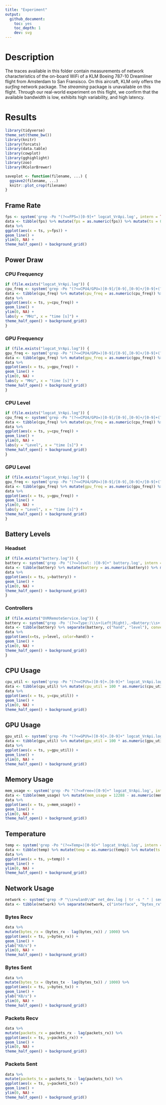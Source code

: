 ```yaml
---
title: "Experiment"
output:
  github_document:
    toc: yes
    toc_depth: 1
    dev: svg
---
```


# Description

The traces available in this folder contain measurements of network characteristics of the on-board WiFi of a
KLM Boeing 787-10 Dreamliner flight from Amsterdam to San Fransisco.
On this aircraft, KLM only offers the _surfing_ network package. The _streaming_ package is unavailable on this flight.
Through our real-world experiment on this flight, we confirm that the available bandwidth is low, exhibits high
variability, and high latency.

# Results

```r

library(tidyverse)
theme_set(theme_bw())
library(knitr)
library(forcats)
library(data.table)
library(cowplot)
library(gghighlight)
library(zoo)
library(RColorBrewer)

saveplot <- function(filename, ...) {
  ggsave2(filename, ...)
  knitr::plot_crop(filename)
}
```

## Frame Rate

```r
fps <- system('grep -Po "(?<=FPS=)[0-9]+" logcat_VrApi.log', intern = TRUE)
data <- tibble(fps) %>% mutate(fps = as.numeric(fps)) %>% mutate(ts = 0:(n()-1)) %>% select(ts, everything())
data %>%
ggplot(aes(x = ts, y=fps)) +
geom_line() +
ylim(0, NA) +
theme_half_open() + background_grid()
```
## Power Draw

### CPU Frequency

```r
if (file.exists("logcat_VrApi.log")) {
cpu_freq <- system('grep -Po "(?<=CPU4/GPU=)[0-9]/[0-9],[0-9]+/[0-9]+(?=MHz,OC)" logcat_VrApi.log | cut -d, -f 2 | cut -d/ -f 1', intern = TRUE)
data <- tibble(cpu_freq) %>% mutate(cpu_freq = as.numeric(cpu_freq)) %>% mutate(ts = 0:(n()-1)) %>% select(ts, everything())
data %>%
ggplot(aes(x = ts, y=cpu_freq)) +
geom_line() +
ylim(0, NA) +
labs(y = "MHz", x = "time [s]") +
theme_half_open() + background_grid()
}
```
### GPU Frequency

```r
if (file.exists("logcat_VrApi.log")) {
gpu_freq <- system('grep -Po "(?<=CPU4/GPU=)[0-9]/[0-9],[0-9]+/[0-9]+(?=MHz,OC)" logcat_VrApi.log | cut -d, -f 2 | cut -d/ -f 2', intern = TRUE)
data <- tibble(gpu_freq) %>% mutate(gpu_freq = as.numeric(gpu_freq)) %>% mutate(ts = 0:(n()-1)) %>% select(ts, everything())
data %>%
ggplot(aes(x = ts, y=gpu_freq)) +
geom_line() +
ylim(0, NA) +
labs(y = "MHz", x = "time [s]") +
theme_half_open() + background_grid()
}
```
### CPU Level

```r
if (file.exists("logcat_VrApi.log")) {
cpu_freq <- system('grep -Po "(?<=CPU4/GPU=)[0-9]/[0-9],[0-9]+/[0-9]+(?=MHz,OC)" logcat_VrApi.log | cut -d, -f 1 | cut -d/ -f 1', intern = TRUE)
data <- tibble(cpu_freq) %>% mutate(cpu_freq = as.numeric(cpu_freq)) %>% mutate(ts = 0:(n()-1)) %>% select(ts, everything())
data %>%
ggplot(aes(x = ts, y=cpu_freq)) +
geom_line() +
ylim(0, NA) +
labs(y = "Level", x = "time [s]") +
theme_half_open() + background_grid()
}
```

### GPU Level

```r
if (file.exists("logcat_VrApi.log")) {
gpu_freq <- system('grep -Po "(?<=CPU4/GPU=)[0-9]/[0-9],[0-9]+/[0-9]+(?=MHz,OC)" logcat_VrApi.log | cut -d, -f 1 | cut -d/ -f 2', intern = TRUE)
data <- tibble(gpu_freq) %>% mutate(gpu_freq = as.numeric(gpu_freq)) %>% mutate(ts = 0:(n()-1)) %>% select(ts, everything())
data %>%
ggplot(aes(x = ts, y=gpu_freq)) +
geom_line() +
ylim(0, NA) +
labs(y = "Level", x = "time [s]") +
theme_half_open() + background_grid()
}
```

## Battery Levels

### Headset

```r
if (file.exists("battery.log")) {
battery <- system('grep -Po "(?<=level: )[0-9]+" battery.log', intern = TRUE)
data <- tibble(battery) %>% mutate(battery = as.numeric(battery)) %>% mutate(ts = 0:(n()-1)) %>% select(ts, everything())
data %>%
ggplot(aes(x = ts, y=battery)) +
geom_line() +
ylim(0, NA) +
theme_half_open() + background_grid()
}
```

### Controllers

```r
if (file.exists("OVRRemoteService.log")) {
battery <- system("grep -Po '(?<=Type:)\\s+(Left|Right),.+Battery:\\s+[0-9]+(?=%)' OVRRemoteService.log | tr -s ' ' | sed -e \'s/^[[:space:]]*//\' -e \'s/\\n[[:space:]]*//\' | cut -d' ' -f 1,7", intern=TRUE)
data <- tibble(battery) %>% separate(battery, c("hand", "level"), convert = TRUE) %>% group_by(hand) %>% mutate(ts = 0:(n()-1)) %>% select(ts, everything())
data %>%
ggplot(aes(x=ts, y=level, color=hand)) +
geom_line() +
ylim(0, NA) +
theme_half_open() + background_grid()
}
```

## CPU Usage

```r
cpu_util <- system('grep -Po "(?<=CPU%=)[0-9]+.[0-9]+" logcat_VrApi.log', intern = TRUE)
data <- tibble(cpu_util) %>% mutate(cpu_util = 100 * as.numeric(cpu_util)) %>% mutate(ts = 0:(n()-1)) %>% select(ts, everything())
data %>%
ggplot(aes(x = ts, y=cpu_util)) +
geom_line() +
ylim(0, NA) +
theme_half_open() + background_grid()
```

## GPU Usage

```r
gpu_util <- system('grep -Po "(?<=GPU%=)[0-9]+.[0-9]+" logcat_VrApi.log', intern = TRUE)
data <- tibble(gpu_util) %>% mutate(gpu_util = 100 * as.numeric(gpu_util)) %>% mutate(ts = 0:(n()-1)) %>% select(ts, everything())
data %>%
ggplot(aes(x = ts, y=gpu_util)) +
geom_line() +
ylim(0, NA) +
theme_half_open() + background_grid()
```

## Memory Usage

```r
mem_usage <- system('grep -Po "(?<=Free=)[0-9]+" logcat_VrApi.log', intern = TRUE)
data <- tibble(mem_usage) %>% mutate(mem_usage = 12288 - as.numeric(mem_usage)) %>% mutate(ts = 0:(n()-1)) %>% select(ts, everything())
data %>%
ggplot(aes(x = ts, y=mem_usage)) +
geom_line() +
ylim(0, NA) +
theme_half_open() + background_grid()
```

## Temperature

```r
temp <- system('grep -Po "(?<=Temp=)[0-9]+" logcat_VrApi.log', intern = TRUE)
data <- tibble(temp) %>% mutate(temp = as.numeric(temp)) %>% mutate(ts = 0:(n()-1)) %>% select(ts, everything())
data %>%
ggplot(aes(x = ts, y=temp)) +
geom_line() +
ylim(0, NA) +
theme_half_open() + background_grid()
```

## Network Usage

```r
network <- system('grep -P "\\s+wlan0\\W" net_dev.log | tr -s " " | sed -e \'s/^[[:space:]]*//\' -e \'s/\\n[[:space:]]*//\'', intern = TRUE)
data <- tibble(network) %>% separate(network, c("interface", "bytes_rx", "packets_rx", "errs_rx", "drop_rx", "fifo_rx", "frame_rx", "compressed_rx", "multicast_rx", "bytes_tx", "packets_tx", "errs_tx", "drop_tx", "fifo_tx", "colls_tx", "carrier_tx", "compressed_tx"), sep = " ", convert = TRUE) %>% mutate(ts = 0:(n()-1))
```

### Bytes Recv

<!-- Inter-|   Receive                                                |  Transmit -->
<!-- face |bytes    packets errs drop fifo frame compressed multicast|bytes    packets errs drop fifo colls carrier compressed -->
```r
data %>%
mutate(bytes_rx = (bytes_rx - lag(bytes_rx)) / 1000) %>%
ggplot(aes(x = ts, y=bytes_rx)) +
geom_line() +
ylab("KB/s") +
ylim(0, NA) +
theme_half_open() + background_grid()
```

### Bytes Sent

```r
data %>%
mutate(bytes_tx = (bytes_tx - lag(bytes_tx)) / 1000) %>%
ggplot(aes(x = ts, y=bytes_tx)) +
geom_line() +
ylab("KB/s") +
ylim(0, NA) +
theme_half_open() + background_grid()
```

### Packets Recv

```r
data %>%
mutate(packets_rx = packets_rx - lag(packets_rx)) %>%
ggplot(aes(x = ts, y=packets_rx)) +
geom_line() +
ylim(0, NA) +
theme_half_open() + background_grid()
```

### Packets Sent

```r
data %>%
mutate(packets_tx = packets_tx - lag(packets_tx)) %>%
ggplot(aes(x = ts, y=packets_tx)) +
geom_line() +
ylim(0, NA) +
theme_half_open() + background_grid()
```

